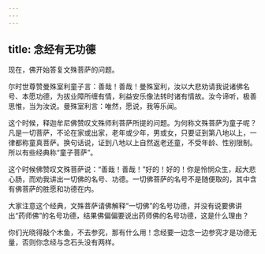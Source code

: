```yaml
---
---
---
```

title: 念经有无功德
---




现在，佛开始答复文殊菩萨的问题。


尔时世尊赞曼殊室利童子言：善哉！善哉！曼殊室利，汝以大悲劝请我说诸佛名号、本愿功德，为拔业障所缠有情，利益安乐像法转时诸有情故。汝今谛听，极善思惟，当为汝说。曼殊室利言：唯然，愿说，我等乐闻。


这个时候，释迦牟尼佛赞叹文殊师利菩萨所提的问题。为何称文殊菩萨为童子呢？凡是一切菩萨，不论在家或出家，老年或少年，男或女，只要证到第八地以上，一律都称童真菩萨。换句话说，证到八地以上自然返老还童，不受年龄、性别限制。所以有些经典称“童子菩萨”。

这个时候佛赞叹文殊菩萨说：“善哉！善哉！”好的！好的！你是怜悯众生，起大悲心肠，而劝我讲出一切佛的名号、功德。一切佛菩萨的名号不是随便取的，其中含有佛菩萨的胜愿和功德在内。

大家注意这个经典，文殊菩萨请佛解释“一切佛”的名号功德，并没有说要佛讲出“药师佛”的名号功德，结果佛偏偏要说出药师佛的名号功德，这是什么理由？

你们光晓得敲个木鱼，不去参究，那有什么用！念经要一边念一边参究才是功德无量，否则你念经与念石头没有两样。